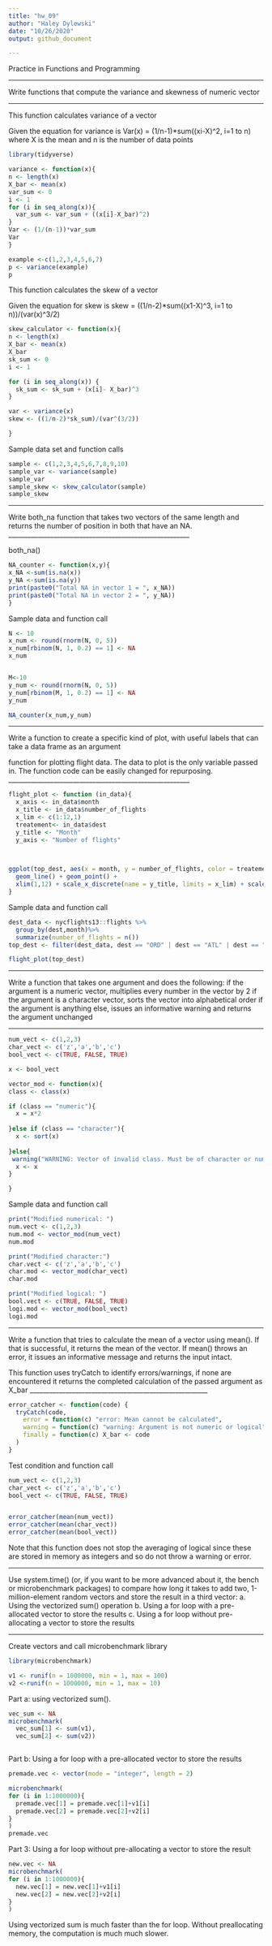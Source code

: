 ```yaml
---
title: "hw_09"
author: "Haley Dylewski"
date: "10/26/2020"
output: github_document

---
```



Practice in Functions and Programming


________________________________________________________

Write functions that compute the variance and skewness of  numeric vector

________________________________________________________

This function calculates variance of a vector

Given the equation for variance is
Var(x) = (1/n-1)*sum((xi-X)^2, i=1 to n)
where X is the mean and n is the number of data points
```r
library(tidyverse)

variance <- function(x){
n <- length(x)
X_bar <- mean(x)
var_sum <- 0
i <- 1
for (i in seq_along(x)){
  var_sum <- var_sum + ((x[i]-X_bar)^2)
}
Var <- (1/(n-1))*var_sum
Var
}

example <-c(1,2,3,4,5,6,7)
p <- variance(example)
p
```

This function calculates the skew of a vector

Given the equation for skew is
skew = ((1/n-2)*sum((x1-X)^3, i=1 to n))/(var(x)^3/2)
```r
skew_calculator <- function(x){
n <- length(x)
X_bar <- mean(x)
X_bar
sk_sum <- 0
i <- 1

for (i in seq_along(x)) {
  sk_sum <- sk_sum + (x[i]- X_bar)^3
}

var <- variance(x)
skew <- ((1/n-2)*sk_sum)/(var^(3/2))

}
```

Sample data set and function calls

```r
sample <- c(1,2,3,4,5,6,7,8,9,10)
sample_var <- variance(sample)
sample_var
sample_skew <- skew_calculator(sample)
sample_skew

```

_______________________________________________________

Write both_na function that takes two vectors of the same length and returns the number of position in both that have an NA.
________________________________________________________

both_na()


```r
NA_counter <- function(x,y){
x_NA <-sum(is.na(x))
y_NA <-sum(is.na(y))
print(paste0("Total NA in vector 1 = ", x_NA))
print(paste0("Total NA in vector 2 = ", y_NA))
}

```
Sample data and function call


```r
N <- 10
x_num <- round(rnorm(N, 0, 5))
x_num[rbinom(N, 1, 0.2) == 1] <- NA 
x_num


M<-10
y_num <- round(rnorm(N, 0, 5))
y_num[rbinom(M, 1, 0.2) == 1] <- NA 
y_num

NA_counter(x_num,y_num)
```


________________________________________________________

Write a function to create a specific kind of plot, with useful labels that can take a data frame as an argument


function for plotting flight data. The data to plot is the only variable passed in. The function code can be easily changed for repurposing. 
________________________________________________________
```r
flight_plot <- function (in_data){
  x_axis <- in_data$month
  x_title <- in_data$number_of_flights
  x_lim <- c(1:12,1)
  treatement<- in_data$dest
  y_title <- "Month"
  y_axis <- "Number of flights"


  
ggplot(top_dest, aes(x = month, y = number_of_flights, color = treatement)) + 
  geom_line() + geom_point() + 
  xlim(1,12) + scale_x_discrete(name = y_title, limits = x_lim) + scale_y_continuous(name = y_axis, labels=waiver())
}


```
Sample data and function call
```r

dest_data <- nycflights13::flights %>%
  group_by(dest,month)%>%
  summarize(number_of_flights = n())
top_dest <- filter(dest_data, dest == "ORD" | dest == "ATL" | dest == "LAX")

flight_plot(top_dest)
```

_______________________________________________________

Write a function that takes one argument and does the following:
if the argument is a numeric vector, multiplies every number in the vector by 2
if the argument is a character vector, sorts the vector into alphabetical order
if the argument is anything else, issues an informative warning and returns the argument unchanged

_______________________________________________________


```r

num_vect <- c(1,2,3)
char_vect <- c('z','a','b','c')
bool_vect <- c(TRUE, FALSE, TRUE)

x <- bool_vect

vector_mod <- function(x){
class <- class(x)

if (class == "numeric"){
  x = x*2
  
}else if (class == "character"){
  x <- sort(x)
  
}else{
 warning("WARNING: Vector of invalid class. Must be of character or numerical class")
  x <- x
}

}

```
Sample data and function call

```r

print("Modified numerical: ")
num.vect <- c(1,2,3)
num.mod <- vector_mod(num_vect)
num.mod

print("Modified character:")
char.vect <- c('z','a','b','c')
char.mod <- vector_mod(char_vect)
char.mod

print("Modified logical: ")
bool.vect <- c(TRUE, FALSE, TRUE)
logi.mod <- vector_mod(bool_vect)
logi.mod
```
_______________________________________________________

Write a function that tries to calculate the mean of a vector using mean(). If that is successful, it returns the mean of the vector. If mean() throws an error, it issues an informative message and returns the input intact.

This function uses tryCatch to identify errors/warnings, if none are encountered it returns the completed calculation of the passed argument as X_bar
_______________________________________________________

```r

error_catcher <- function(code) {
  tryCatch(code,
    error = function(c) "error: Mean cannot be calculated",
    warning = function(c) "warning: Argument is not numeric or logical",
    finally = function(c) X_bar <- code
  )
}
```

Test condition and function call

```r
num_vect <- c(1,2,3)
char_vect <- c('z','a','b','c')
bool_vect <- c(TRUE, FALSE, TRUE)


error_catcher(mean(num_vect))
error_catcher(mean(char_vect))
error_catcher(mean(bool_vect))
```
Note that this function does not stop the averaging of logical since these are stored in memory as integers and so do not throw a warning or error. 

_______________________________________________________

Use system.time() (or, if you want to be more advanced about it, the bench or microbenchmark packages) to compare how long it takes to add two, 1-million-element random vectors and store the result in a third vector: a. Using the vectorized sum() operation 
b. Using a for loop with a pre-allocated vector to store the results 
c. Using a for loop without pre-allocating a vector to store the results

_______________________________________________________

Create vectors and call microbenchmark library

```r
library(microbenchmark)

v1 <- runif(n = 1000000, min = 1, max = 100)
v2 <-runif(n = 1000000, min = 1, max = 10)


```


Part a: using vectorized sum().
```r
vec_sum <- NA
microbenchmark(
  vec_sum[1] <- sum(v1),
  vec_sum[2] <- sum(v2))



```

Part b: Using a for loop with a pre-allocated vector to store the results 

```r
premade.vec <- vector(mode = "integer", length = 2)

microbenchmark(
for (i in 1:1000000){
  premade.vec[1] = premade.vec[1]+v1[i]
  premade.vec[2] = premade.vec[2]+v2[i]
}
)
premade.vec
```


Part 3: Using a for loop without pre-allocating a vector to store the result


```r
new.vec <- NA
microbenchmark(
for (i in 1:1000000){
  new.vec[1] = new.vec[1]+v1[i]
  new.vec[2] = new.vec[2]+v2[i]
}
)

```

Using vectorized sum is much faster than the for loop. Without preallocating memory, the computation is much much slower. 



